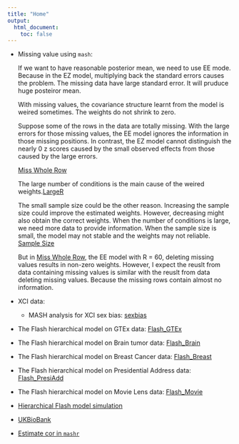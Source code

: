 ```yaml
---
title: "Home"
output:
  html_document:
    toc: false
---
```

* Missing value using `mash`:
    
    If we want to have reasonable posterior mean, we need to use EE mode. Because in the EZ model, multiplying back the standard errors causes the problem. The missing data have large standard error. It will pruduce huge posteiror mean.
    
    With missing values, the covariance structure learnt from the model is weired sometimes. The weights do not shrink to zero.
    
    Suppose some of the rows in the data are totally missing. With the large errors for those missing values, the EE model ignores the information in those missing positions. In contrast, the EZ model cannot distinguish the nearly 0 z scores caused by the small observed effects from those caused by the large errors.
    
    [Miss Whole Row](mash_missing_whole_row.html)
    
    The large number of conditions is the main cause of the weired weights.[LargeR](mash_largeR.html)
    
    The small sample size could be the other reason. Increasing the sample size could improve the estimated weights. However, decreasing might also obtain the correct weights. When the number of conditions is large, we need more data to provide information. When the sample size is small, the model may not stable and the weights may not reliable. [Sample Size](mash_missing_samplesize.html)
    
    But in [Miss Whole Row](mash_missing_whole_row.html), the EE model with R = 60, deleting missing values results in non-zero weights. However, I expect the reuslt from data containing missing values is similar with the reuslt from data deleting missing values. Because the missing rows contain almost no information.
    
* XCI data:
    + MASH analysis for XCI sex bias: [sexbias](sexbias_Table2.html)

* The Flash hierarchical model on GTEx data: [Flash_GTEx](Flash_GTEx.html)
* The Flash hierarchical model on Brain tumor data: [Flash_Brain](Flash_Brain.html)
* The Flash hierarchical model on Breast Cancer data: [Flash_Breast](Flash_Breast.html)
* The Flash hierarchical model on Presidential Address data: [Flash_PresiAdd](Flash_PresiAdd.html)
* The Flash hierarchical model on Movie Lens data: [Flash_Movie](Flash_Movie.html)

* [Hierarchical Flash model simulation](HierarchicalFlash.html)

* [UKBioBank](UKBio.html)

* [Estimate cor in `mashr`](EstimateCorIndex.html)
    
 
